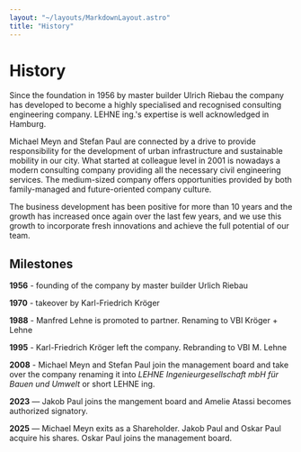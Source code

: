 ```yaml
---
layout: "~/layouts/MarkdownLayout.astro"
title: "History"
---
```



# History

Since the foundation in 1956 by master builder Ulrich Riebau the company has developed to become a highly specialised and recognised consulting engineering company. LEHNE ing.'s expertise is well acknowledged in Hamburg.

Michael Meyn and Stefan Paul are connected by a drive to provide responsibility for the development of urban infrastructure and sustainable mobility in our city. What started at colleague level in 2001 is nowadays a modern consulting company providing all the necessary civil engineering services. The medium-sized company offers opportunities provided by both family-managed and future-oriented company culture.

The business development has been positive for more than 10 years and the growth has increased once again over the last few years, and we use this growth to incorporate fresh innovations and achieve the full potential of our team.

<Slider id="history-slider" images={images} />

## Milestones

**1956** - founding of the company by master builder Urlich Riebau

**1970** - takeover by Karl-Friedrich Kröger

**1988** - Manfred Lehne is promoted to partner. Renaming to VBI Kröger + Lehne

**1995** - Karl-Friedrich Kröger left the company. Rebranding to VBI M. Lehne

**2008** - Michael Meyn and Stefan Paul join the management board and take over the company renaming it into _LEHNE Ingenieurgesellschaft mbH für Bauen und Umwelt_ or short LEHNE ing.

**2023** — Jakob Paul joins the mangement board and Amelie Atassi becomes authorized signatory.

**2025** — Michael Meyn exits as a Shareholder. Jakob Paul and Oskar Paul acquire his shares. Oskar Paul joins the management board.